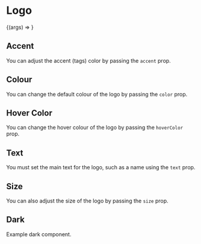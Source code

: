 

<Meta title="Logo" component={Logo} />

# Logo

<Preview>
  <Story
    name="Basic"
    args={{
      text: "Haseeb",
    }}
  >
    {(args) => <Logo {...args} />}
  </Story>
</Preview>

<Props story="Basic" />

## Accent

You can adjust the accent (tags) color by passing the `accent` prop.

<Preview>
  <Story name="Accent Colour">
    <div>
      <Logo accent="gray-500" color="blue-500" text="Haseeb" />
      <Logo accent="gray-500" color="black" text="Haseeb" />
    </div>
  </Story>
</Preview>

## Colour

You can change the default colour of the logo by passing the `color` prop.

<Preview>
  <Story name="Main Text Colour">
    <div>
      <Logo color="gray-500" text="Haseeb" />
      <Logo color="blue-500" text="Haseeb" />
    </div>
  </Story>
</Preview>

## Hover Color

You can change the hover colour of the logo by passing the `hoverColor` prop.

<Preview>
  <Story name="Hover Colour">
    <div>
      <Logo text="Haseeb" hoverColor="blue-500" />
      <Logo text="Haseeb" hoverColor="gray-500" />
    </div>
  </Story>
</Preview>

## Text

You must set the main text for the logo, such as a name using the `text` prop.

<Preview>
  <Story name="Main Text">
    <div>
      <Logo text="Haseeb" />
      <Logo text="John Smith" />
      <Logo text="xyz.io" />
      <Logo text="Random" />
    </div>
  </Story>
</Preview>

## Size

You can also adjust the size of the logo by passing the `size` prop.

<Preview>
  <Story name="Text Size">
    <div>
      <Logo accent="gray-700" size="xs" text="Haseeb" />
      <Logo accent="gray-700" size="sm" text="Haseeb" />
      <Logo accent="gray-700" size="lg" text="Haseeb" />
      <Logo accent="gray-700" size="xl" text="Haseeb" />
      <Logo accent="gray-700" size="2xl" text="Haseeb" />
      <Logo accent="gray-700" size="3xl" text="Haseeb" />
      <Logo accent="gray-700" size="4xl" text="Haseeb" />
    </div>
  </Story>
</Preview>

## Dark

Example dark component.

<Preview>
  <Story name="Dark Mode">
    <div class={`bg-${theme.dark.background} p-5`}>
      <Logo accent="gray-300" color="white" hoverColor="gray-500" text="Haseeb" />
    </div>
  </Story>
</Preview>